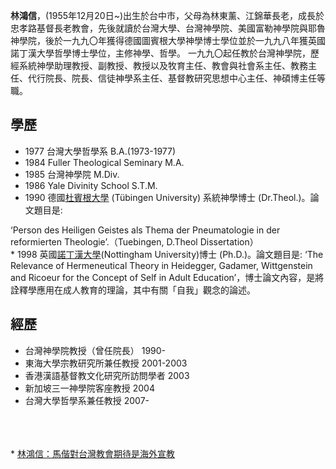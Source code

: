 '''林鴻信'''，(1955年12月20日~)出生於台中市，父母為林東薰、江錦華長老，成長於忠孝路基督長老教會，先後就讀於台灣大學、台灣神學院、美國富勒神學院與耶魯神學院，後於一九九〇年獲得德國圖賓根大學神學博士學位並於一九九八年獲英國諾丁漢大學哲學博士學位，主修神學、哲學。
一九九〇起任教於台灣神學院，歷經系統神學助理教授、副教授、教授以及牧育主任、教會與社會系主任、教務主任、代行院長、院長、信徒神學系主任、基督教研究思想中心主任、神碩博主任等職。

== 學歷 ==
* 1977 台灣大學哲學系 B.A.(1973-1977)<br />
* 1984 Fuller Theological Seminary M.A.<br />
* 1985 台灣神學院 M.Div.<br />
* 1986 Yale Divinity School S.T.M.<br />
* 1990 德國[[杜賓根大學|杜賓根大學]] (Tübingen University) 系統神學博士 (Dr.Theol.)。論文題目是: 
‘Person des Heiligen Geistes als Thema der Pneumatologie in der reformierten Theologie’.（Tuebingen, D.Theol Dissertation）<br />
* 1998 英國[[諾丁漢大學|諾丁漢大學]](Nottingham University)博士 (Ph.D.)。論文題目是: 
‘The Relevance of Hermeneutical Theory in Heidegger, Gadamer, Wittgenstein and Ricoeur for the Concept of Self in Adult Education’，博士論文內容，是將詮釋學應用在成人教育的理論，其中有關「自我」觀念的論述。

== 經歷 ==
* 台灣神學院教授（曾任院長） 1990-<br />
* 東海大學宗教研究所兼任教授 2001-2003<br />
* 香港漢語基督教文化研究所訪問學者 2003<br />
* 新加坡三一神學院客座教授 2004<br />
* 台灣大學哲學系兼任教授 2007-<br />
<br />
<br />
<br />
* [http://www.ct.org.tw/news/detail/2014-10 林鴻信：馬偕對台灣教會期待是海外宣教] {{Wayback|url=http://www.ct.org.tw/news/detail/2014-10 |date=20150923211718 }}


{{Taiwan-academic-bio-stub}}